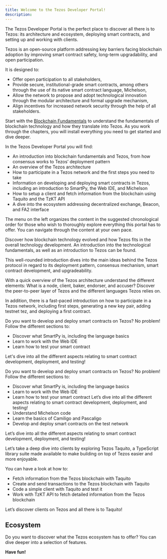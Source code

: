 ```yaml
---
title: Welcome to the Tezos Developer Portal!
description:
---
```




<OverviewBox title="All you need to develop with Tezos" imgSrc="/img/hero-02-01-t.png" floating="true">

The Tezos Developer Portal is the perfect place to discover all there is to Tezos: its architecture and ecosystem, deploying smart contracts, and setting up and working with clients.

Tezos is an open-source platform addressing key barriers facing blockchain adoption by improving smart contract safety, long-term upgradability, and open participation.

It is designed to:
* Offer open participation to all stakeholders,
* Provide secure, institutional-grade smart contracts, among others through the use of its native smart contract language, Michelson,
* Allow the network to propose and adopt technological innovation through the modular architecture and formal upgrade mechanism,
* Align incentives for increased network security through the help of all stakeholders.

</OverviewBox>

Start with the [Blockchain Fundamentals](/blockchain-fundamentals/landingpage) to understand the fundamentals of blockchain technology and how they translate into Tezos. As you work through the chapters, you will install everything you need to get started and dive deeper.

In the Tezos Developer Portal you will find:
* An introduction into blockchain fundamentals and Tezos, from how consensus works to Tezos’ deployment pattern 
* An overview of the Tezos architecture
* How to participate in a Tezos network and the first steps you need to take
* Information on developing and deploying smart contracts in Tezos, including an introduction to SmartPy, the Web IDE, and Michelson
* How to setup a client and fetch information from the blockchain using Taquito and the TzKT API
* A dive into the ecosystem addressing decentralized exchange, Beacon, and FA2 interface


<HighlightBox type="info">
The menu on the left organizes the content in the suggested chronological order for those who wish to thoroughly explore everything this portal has to offer. You can navigate through the content at your own pace.
</HighlightBox>

<OverviewBox title="Tezos Introduction:" linkHref="/blockchain-fundamentals/landingpage" linkText="Tezos Introduction" imgSrc="/img/Tezos-logo-section-01.png" floating="true">

Discover how blockchain technology evolved and how Tezos fits in the overall technology development. An introduction into the technological fundamentals, as well as an introduction to Tezos can be found. 

This well-rounded introduction dives into the main ideas behind the Tezos protocol in regard to its deployment pattern, consensus mechanism, smart contract development, and upgradeability.
</OverviewBox>


<OverviewBox title="Getting to Know Tezos:" linkHref="/tezos-basics/landingpage" linkText="Getting to Know Tezos" imgSrc="/img/Brain-section.png" floating="true">

With a quick overview of the Tezos architecture understand the different elements: What is a node, client, baker, endorser, and accuser? Discover the peer-to-peer layer of Tezos and the different languages Tezos relies on.

In addition, there is a fast-paced introduction on how to participate in a Tezos network, including first steps, generating a new key pair, adding testnet tez, and deploying a first contract.
</OverviewBox>


<OverviewBox title="Writing Smart Contracts:" linkHref="/smart-contracts" linkText="Writing Smart Contracts" imgSrc="/img/Code-section.png" floating="true">

Do you want to develop and deploy smart contracts on Tezos? No problem! Follow the different sections to:
* Discover what SmartPy is, including the language basics
* Learn to work with the Web IDE
* Learn how to test your smart contract

Let's dive into all the different aspects relating to smart contract development, deployment, and testing!
</OverviewBox>


<OverviewBox title="More Smart Contract Development:" linkHref="/smart-contracts-2" linkText="More Smart Contract Development" imgSrc="/img/Feature_6-01.png" floating="true">

Do you want to develop and deploy smart contracts on Tezos? No problem! Follow the different sections to:
* Discover what SmartPy is, including the language basics
* Learn to work with the Web IDE
* Learn how to test your smart contract
Let’s dive into all the different aspects relating to smart contract development, deployment, and testing!
* Understand Michelson code
* Learn the basics of Camiligo and Pascaligo
* Develop and deploy smart contracts on the test network

Let’s dive into all the different aspects relating to smart contract development, deployment, and testing!
</OverviewBox>


<OverviewBox title="Clients:" linkHref="/clients" linkText="Clients" imgSrc="/img/Feature_4_A-01.png" floating="true">

Let’s take a deep dive into clients by exploring Tezos Taquito, a TypeScript library suite made available to make building on top of Tezos easier and more enjoyable.

You can have a look at how to:
* Fetch information from the Tezos blockchain with Taquito
* Create and send transactions to the Tezos blockchain with Taquito
* Code a simple client with Taquito and test it
* Work with TzKT API to fetch detailed information from the Tezos blockchain

Let’s discover clients on Tezos and all there is to Taquito!
</OverviewBox>

## Ecosystem
Do you want to discover what the Tezos ecosystem has to offer? You can dive deeper into a selection of features.

<ActionCardWrapper title="Ecosystem">
  <ActionCard href="/fa2" text="The FA2 interface" desc="Learn how to work with the FA2 interface for Tezos"></ActionCard>
  <ActionCard href="/oracles" text="Harbinger and Chainlink" desc="Learn how to use Harbinger and Chainlink with Tezos"></ActionCard>
  <ActionCard href="/beacon" text="Beacon" desc="Learn all about Beacon and how to work with the Beacon SDK"></ActionCard>
</ActionCardWrapper>

**Have fun!**